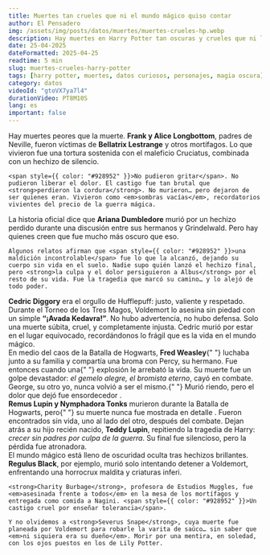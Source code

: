 ```yaml
---
title: Muertes tan crueles que ni el mundo mágico quiso contar
author: El Pensadero
img: /assets/img/posts/datos/muertes/muertes-crueles-hp.webp
description: Hay muertes en Harry Potter tan oscuras y crueles que ni los libros se atrevieron a detallarlas. Prepárate para conocer las historias que el mundo mágico quiso olvidar.
date: 25-04-2025
dateFormatted: 2025-04-25
readtime: 5 min
slug: muertes-crueles-harry-potter
tags: [harry potter, muertes, datos curiosos, personajes, magia oscura]
category: datos
videoId: "gtoVX7ya7l4"
durationVideo: PT8M10S
lang: es
important: false
---
```



<Article>
  <Section title="🧠1. Los padres de Neville: tortura en silencio" >
    Hay muertes peores que la muerte. <strong>Frank y Alice Longbottom</strong>, padres de Neville, fueron víctimas de <strong>Bellatrix Lestrange</strong> y otros mortífagos. Lo que vivieron fue una <span style={{ color: "#928952", fontWeight: "bold" }}>tortura sostenida con el maleficio Cruciatus</span>, combinada con un hechizo de silencio.

    <span style={{ color: "#928952" }}>No pudieron gritar</span>. No pudieron liberar el dolor. El castigo fue tan brutal que <strong>perdieron la cordura</strong>. No murieron… pero dejaron de ser quienes eran. Vivieron como <em>sombras vacías</em>, recordatorios vivientes del precio de la guerra mágica.

  </Section>

  <Section title="💔2. Ariana Dumbledore: la muerte que marcó a un futuro director">
    La historia oficial dice que <strong>Ariana Dumbledore</strong> murió por un hechizo perdido durante una discusión entre sus hermanos y Grindelwald. Pero hay quienes creen que fue mucho más oscuro que eso.

    Algunos relatos afirman que <span style={{ color: "#928952" }}>una maldición incontrolable</span> fue lo que la alcanzó, dejando su cuerpo sin vida en el suelo. Nadie supo quién lanzó el hechizo final, pero <strong>la culpa y el dolor persiguieron a Albus</strong> por el resto de su vida. Fue la tragedia que marcó su camino… y lo alejó de todo poder.

  </Section>
  <Section title="☠️4. Cedric Diggory: una vida arrebatada en segundos">
  <strong>Cedric Diggory</strong> era el orgullo de Hufflepuff: justo, valiente y respetado. Durante el Torneo de los Tres Magos, <span style={{ color: "#928952" }}>Voldemort lo asesina sin piedad</span> con un simple <strong>“¡Avada Kedavra!”</strong>. No hubo advertencia, no hubo defensa. Solo una muerte súbita, cruel, y completamente injusta. Cedric murió <span style={{ color: "#928952" }}>por estar en el lugar equivocado</span>, recordándonos lo frágil que es la vida en el mundo mágico.
</Section>

<Section
  title="💔5. Fred Weasley: la broma final"
  imgAlt="Fred Weasley: la broma final"
  imgSrc={weslay}
>
  En medio del caos de la Batalla de Hogwarts, <strong>Fred Weasley</strong>{" "}
  luchaba junto a su familia y compartía una broma con Percy, su hermano. Fue
  entonces cuando una{" "}
  <span style={{ color: "#928952" }}>explosión le arrebató la vida</span>. Su
  muerte fue un golpe devastador: <em>el gemelo alegre, el bromista eterno</em>,
  cayó en combate. George, su otro yo, nunca volvió a ser el mismo.{" "}
  <span style={{ color: "#928952" }}>
    Murió riendo, pero el dolor que dejó fue ensordecedor
  </span>
  .
</Section>

<Section title="👶6. Remus y Tonks: amor roto por la guerra">
  <strong>Remus Lupin y Nymphadora Tonks</strong> murieron durante la Batalla de
  Hogwarts, pero{" "}
  <span style={{ color: "#928952" }}>
    su muerte nunca fue mostrada en detalle
  </span>
  . Fueron encontrados sin vida, uno al lado del otro, después del combate. Dejan
  atrás a su hijo recién nacido, <strong>Teddy Lupin</strong>, repitiendo la tragedia
  de Harry: <em>crecer sin padres por culpa de la guerra</em>. Su final fue silencioso,
  pero la pérdida fue atronadora.
</Section>

  <Section title="🕯️3. Otras muertes que estremecen al mundo mágico">
    El mundo mágico está lleno de oscuridad oculta tras hechizos brillantes. <strong>Regulus Black</strong>, por ejemplo, murió solo intentando detener a Voldemort, enfrentando <span style={{ color: "#928952" }}>una horrocrux maldita</span> y criaturas inferi.

    <strong>Charity Burbage</strong>, profesora de Estudios Muggles, fue <em>asesinada frente a todos</em> en la mesa de los mortífagos y entregada como comida a Nagini. <span style={{ color: "#928952" }}>Un castigo cruel por enseñar tolerancia</span>.

    Y no olvidemos a <strong>Severus Snape</strong>, cuya muerte fue planeada por Voldemort para robarle la varita de saúco… sin saber que <em>ni siquiera era su dueño</em>. Morir por una mentira, en soledad, con los ojos puestos en los de Lily Potter.

  </Section>
</Article>
